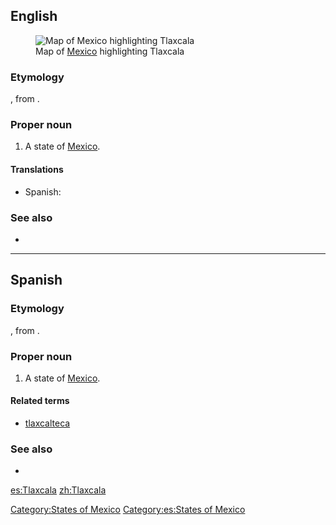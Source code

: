 ==English==
[[File:Mexico map, MX-TLA.svg|thumb|Map of [[Mexico]] highlighting Tlaxcala]]
===Etymology===
{{etyl|nah}}, from {{term|tlaxcalli||tortilla|lang=nah}}.

===Proper noun===
{{en-proper noun}}

# A state of [[Mexico]].

====Translations====
{{trans-top|state of Mexico}}
*Spanish: {{t+|es|Tlaxcala|m}}
{{trans-mid}}
{{trans-bottom}}

===See also===
*{{pedialite}}

[[Category:States of Mexico]]

----

==Spanish==

===Etymology===
{{etyl|nah|es}}, from {{term|tlaxcalli||tortilla|lang=nah}}.

===Proper noun===
{{es-proper noun|m}}

# A state of [[Mexico]].

====Related terms====
*[[tlaxcalteca]]

===See also===
* {{pedialite|lang=es}}

[[Category:es:States of Mexico]]

[[es:Tlaxcala]]
[[zh:Tlaxcala]]